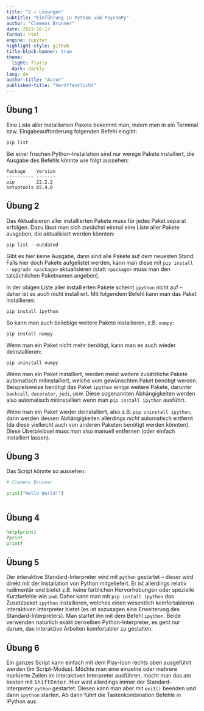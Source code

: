 ```yaml
---
title: "2 – Lösungen"
subtitle: "Einführung in Python und PsychoPy"
author: "Clemens Brunner"
date: 2022-10-13
format: html
engine: jupyter
highlight-style: github
title-block-banner: true
theme:
  light: flatly
  dark: darkly
lang: de
author-title: "Autor"
published-title: "Veröffentlicht"
---
```


## Übung 1

Eine Liste aller installierten Pakete bekommt man, indem man in ein Terminal bzw. Eingabeaufforderung folgenden Befehl eingibt:

```
pip list
```

Bei einer frischen Python-Installation sind nur wenige Pakete installiert, die Ausgabe des Befehls könnte wie folgt aussehen:

```
Package    Version
---------- -------
pip        22.2.2
setuptools 65.4.0
```


## Übung 2

Das Aktualisieren aller installierten Pakete muss für jedes Paket separat erfolgen. Dazu lässt man sich zunächst einmal eine Liste aller Pakete ausgeben, die aktualisiert werden könnten:

```
pip list --outdated
```

Gibt es hier keine Ausgabe, dann sind alle Pakete auf dem neuesten Stand. Falls hier doch Pakete aufgelistet werden, kann man diese mit `pip install --upgrade <package>` aktualisieren (statt `<package>` muss man den tatsächlichen Paketnamen angeben).

In der obigen Liste aller installierten Pakete scheint `ipython` nicht auf – daher ist es auch nicht installiert. Mit folgendem Befehl kann man das Paket installieren:

```
pip install ipython
```

So kann man auch beliebige weitere Pakete installieren, z.B. `numpy`:

```
pip install numpy
```

Wenn man ein Paket nicht mehr benötigt, kann man es auch wieder deinstallieren:

```
pip uninstall numpy
```

:::{.callout-note}
Wenn man ein Paket installiert, werden meist weitere zusätzliche Pakete automatisch mitinstalliert, welche vom gewünschten Paket benötigt werden. Beispielsweise benötigt das Paket `ipython` einige weitere Pakete, darunter `backcall`, `decorator`, `jedi`, usw. Diese sogenannten Abhängigkeiten werden also automatisch mitinstalliert wenn man `pip install ipython` ausführt.

Wenn man ein Paket wieder deinstalliert, also z.B. `pip uninstall ipython`, dann werden dessen Abhängigkeiten allerdings *nicht* automatisch entfernt (da diese vielleicht auch von anderen Paketen benötigt werden könnten). Diese Überbleibsel muss man also manuell entfernen (oder einfach installiert lassen).
:::


## Übung 3

Das Script könnte so aussehen:

```python
# Clemens Brunner

print("Hello World!")
 
```


## Übung 4

```python
help(print)
?print
print?
```


## Übung 5

Der interaktive Standard-Interpreter wird mit `python` gestartet – dieser wird direkt mit der Installation von Python mitgeliefert. Er ist allerdings relativ rudimentär und bietet z.B. keine farblichen Hervorhebungen oder spezielle Kurzbefehle wie `pwd`. Daher kann man mit `pip install ipython` das Zusatzpaket `ipython` installieren, welches einen wesentlich komfortableren interaktiven Interpreter bietet (es ist sozusagen eine Erweiterung des Standard-Interpreters). Man startet ihn mit dem Befehl `ipython`. Beide verwenden natürlich exakt denselben Python-Interpreter, es geht nur darum, das interaktive Arbeiten komfortabler zu gestalten.


## Übung 6

Ein ganzes Script kann einfach mit dem Play-Icon rechts oben ausgeführt werden (im Script-Modus). Möchte man eine einzelne oder mehrere markierte Zeilen im interaktiven Interpreter ausführen, macht man das am besten mit <kbd>Shift</kbd><kbd>Enter</kbd>. Hier wird allerdings immer der Standard-Interpreter `python` gestartet. Diesen kann man aber mit `exit()` beenden und dann `ipython` starten. Ab dann führt die Tastenkombination Befehle in IPython aus.
